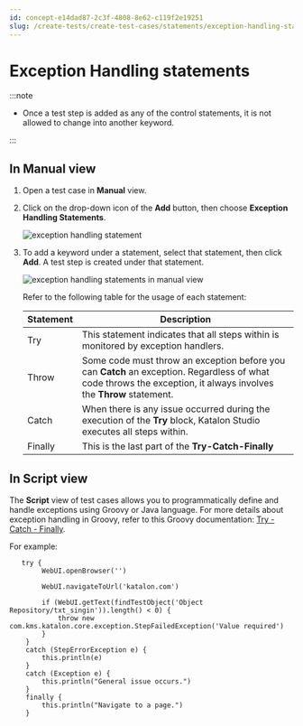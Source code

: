 ```yaml
---
id: concept-e14dad87-2c3f-4808-8e62-c119f2e19251
slug: /create-tests/create-test-cases/statements/exception-handling-statements
---
```


# Exception Handling statements


:::note

-   Once a test step is added as any of the control statements, it is not allowed to change into another keyword.


:::

## In Manual view

1.  Open a test case in **Manual** view.

2.  Click on the drop-down icon of the **Add** button, then choose **Exception Handling Statements**.

    <img src="https://github.com/katalon-studio/docs-images/raw/master/katalon-studio/docs/statements/exception-handling-statements.png" width={500} alt="exception handling statement" />

3.  To add a keyword under a statement, select that statement, then click **Add**. A test step is created under that statement.

    <img src="https://github.com/katalon-studio/docs-images/raw/master/katalon-studio/docs/statements/exception-handling.png" alt="exception handling statements in manual view" />

    Refer to the following table for the usage of each statement:

    <table><tr><th>Statement</th><th>Description</th></tr><tbody><tr><td>Try</td><td>This statement indicates that all steps within is monitored by exception handlers.</td></tr><tr><td>Throw</td><td>Some code must throw an exception before you can <strong>Catch</strong> an exception. Regardless of what code throws the exception, it always involves the <strong>Throw</strong> statement.</td></tr><tr><td>Catch</td><td>When there is any issue occurred during the execution of the <strong>Try</strong> block, Katalon Studio executes all steps within.</td></tr><tr><td>Finally</td><td>This is the last part of the <strong>Try-Catch-Finally</strong></td></tr>    </tbody></table>


## In Script view

The **Script** view of test cases allows you to programmatically define and handle exceptions using Groovy or Java language. For more details about exception handling in Groovy, refer to this Groovy documentation: [Try - Catch - Finally](http://groovy-lang.org/semantics.html#_try_catch_finally).

For example:

```
   try {
        WebUI.openBrowser('')

        WebUI.navigateToUrl('katalon.com')

        if (WebUI.getText(findTestObject('Object Repository/txt_singin')).length() < 0) {
            throw new com.kms.katalon.core.exception.StepFailedException('Value required')
        }
    }
    catch (StepErrorException e) {
        this.println(e)
    } 
    catch (Exception e) {
        this.println("General issue occurs.")
    } 
    finally { 
        this.println("Navigate to a page.")
    }

```